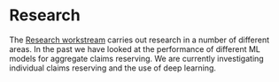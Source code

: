 # Research

The [Research workstream](https://institute-and-faculty-of-actuaries.github.io/mlr-blog/workstreams/research/) carries out research in a number of different areas. In the past we have looked at the performance of different ML models for aggregate claims reserving. We are currently investigating individual claims reserving and the use of deep learning.

